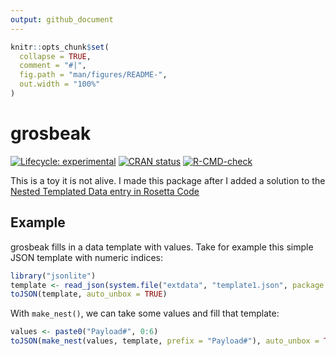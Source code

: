 ```yaml
---
output: github_document
---
```


<!-- README.md is generated from README.Rmd. Please edit that file -->

```r
knitr::opts_chunk$set(
  collapse = TRUE,
  comment = "#|",
  fig.path = "man/figures/README-",
  out.width = "100%"
)
```

# grosbeak

<!-- badges: start -->
[![Lifecycle: experimental](https://img.shields.io/badge/lifecycle-experimental-orange.svg)](https://lifecycle.r-lib.org/articles/stages.html#experimental)
[![CRAN status](https://www.r-pkg.org/badges/version/grosbeak)](https://CRAN.R-project.org/package=grosbeak)
[![R-CMD-check](https://github.com/zkamvar/grosbeak/workflows/R-CMD-check/badge.svg)](https://github.com/zkamvar/grosbeak/actions)
<!-- badges: end -->

This is a toy it is not alive. I made this package after I added a solution to the [Nested Templated Data entry in Rosetta Code](https://rosettacode.org/wiki/Nested_templated_data#R)

## Example

grosbeak fills in a data template with values. Take for example this simple JSON
template with numeric indices:

```r
library("jsonlite")
template <- read_json(system.file("extdata", "template1.json", package = "grosbeak"))
toJSON(template, auto_unbox = TRUE)
```

With `make_nest()`, we can take some values and fill that template:

```r
values <- paste0("Payload#", 0:6)
toJSON(make_nest(values, template, prefix = "Payload#"), auto_unbox = TRUE)
```

